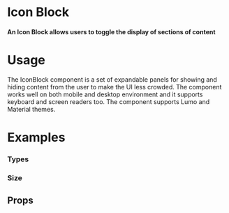 
<Meta title="Atoms|Icon/Icon Block" component={IconBlock} />

# Icon Block

#### An Icon Block allows users to toggle the display of sections of content

<Preview withToolbar>
  <Story name="Standard">
       <IconBlock>
          <Icon icon="circle_solid" />
          <Icon icon="circle_solid" variant="info" />
          <Icon icon="circle_solid" variant="success" />
        </IconBlock>
  </Story>
</Preview>

# Usage

The IconBlock component is a set of expandable panels for showing and hiding content from the user to make the UI less crowded. The component works well on both mobile and desktop environment and it supports keyboard and screen readers too. The component supports Lumo and Material themes.

# Examples

### Types

<Preview>
  <Story name="Types">
   <Grid>
        <IconBlock>
          <Icon icon="circle_solid" />
        </IconBlock>
        <IconBlock>
          <Icon icon="circle_solid" />
          <Icon icon="circle_solid" variant="info" />
        </IconBlock>
        <IconBlock>
          <Icon icon="circle_solid" />
          <Icon icon="circle_solid" variant="info" />
          <Icon icon="circle_solid" variant="success" />
        </IconBlock>
        <IconBlock>
          <Icon icon="circle_solid" />
          <Icon icon="circle_solid" variant="info" />
          <Icon icon="circle_solid" variant="success" />
          <Icon icon="circle_solid" variant="warning" />
        </IconBlock>
        <IconBlock>
          <Icon icon="circle_solid" />
          <Icon icon="circle_solid" variant="info" />
          <Icon icon="circle_solid" variant="success" />
          <Icon icon="circle_solid" variant="warning" />
          <Icon icon="circle_solid" variant="alert" />
        </IconBlock>
        <IconBlock>
          <Icon icon="circle_solid" />
          <Icon icon="circle_solid" variant="info" />
          <Icon icon="circle_solid" variant="success" />
          <Icon icon="circle_solid" variant="warning" />
          <Icon icon="circle_solid" variant="alert" />
          <Icon icon="circle_solid" />
        </IconBlock>
      </Grid>
  </Story>
</Preview>

### Size

<Preview>
  <Story name="Size">
<Grid columns="1" gap="xl">
        <IconBlock data={[
  {
    icon: "bookmark",
    onClick: true,
  },
  {
    icon: "calendar",
    disabled: true,
  },
  {
    icon: "call",
    spin: true,
  },
  {
    icon: "delete",
    variant: "alert",
  },
  {
    icon: "chat",
    pulse: true,
  },
  {
    icon: "edit",
  },
]} size="xs" />
        <IconBlock data={[
  {
    icon: "bookmark",
    onClick: true,
  },
  {
    icon: "calendar",
    disabled: true,
  },
  {
    icon: "call",
    spin: true,
  },
  {
    icon: "delete",
    variant: "alert",
  },
  {
    icon: "chat",
    pulse: true,
  },
  {
    icon: "edit",
  },
]} size="sm" />
        <IconBlock data={[
  {
    icon: "bookmark",
    onClick: true,
  },
  {
    icon: "calendar",
    disabled: true,
  },
  {
    icon: "call",
    spin: true,
  },
  {
    icon: "delete",
    variant: "alert",
  },
  {
    icon: "chat",
    pulse: true,
  },
  {
    icon: "edit",
  },
]} />
        <IconBlock data={[
  {
    icon: "bookmark",
    onClick: true,
  },
  {
    icon: "calendar",
    disabled: true,
  },
  {
    icon: "call",
    spin: true,
  },
  {
    icon: "delete",
    variant: "alert",
  },
  {
    icon: "chat",
    pulse: true,
  },
  {
    icon: "edit",
  },
]} size="lg" />
        <IconBlock data={[
  {
    icon: "bookmark",
    onClick: true,
  },
  {
    icon: "calendar",
    disabled: true,
  },
  {
    icon: "call",
    spin: true,
  },
  {
    icon: "delete",
    variant: "alert",
  },
  {
    icon: "chat",
    pulse: true,
  },
  {
    icon: "edit",
  },
]} size="xl" />
        <IconBlock data={[
  {
    icon: "bookmark",
    onClick: true,
  },
  {
    icon: "calendar",
    disabled: true,
  },
  {
    icon: "call",
    spin: true,
  },
  {
    icon: "delete",
    variant: "alert",
  },
  {
    icon: "chat",
    pulse: true,
  },
  {
    icon: "edit",
  },
]} size="2xl" />
        <IconBlock data={[
  {
    icon: "bookmark",
    onClick: true,
  },
  {
    icon: "calendar",
    disabled: true,
  },
  {
    icon: "call",
    spin: true,
  },
  {
    icon: "delete",
    variant: "alert",
  },
  {
    icon: "chat",
    pulse: true,
  },
  {
    icon: "edit",
  },
]} size="3xl" />
        <IconBlock data={[
  {
    icon: "bookmark",
    onClick: true,
  },
  {
    icon: "calendar",
    disabled: true,
  },
  {
    icon: "call",
    spin: true,
  },
  {
    icon: "delete",
    variant: "alert",
  },
  {
    icon: "chat",
    pulse: true,
  },
  {
    icon: "edit",
  },
]} size="4xl" />
      </Grid>
  </Story>
</Preview>




## Props

<Props of={IconBlock} />
